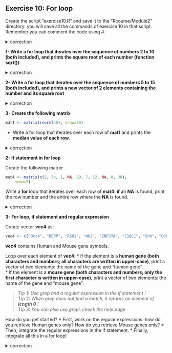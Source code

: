 ## Exercise 10: For loop

Create the script "exercise10.R" and save it to the "Rcourse/Module2" directory: you will save all the commands of exercise 10 in that script.
<br>Remember you can comment the code using #.


<details>
<summary>
correction
</summary>

```r
getwd()
setwd("~/Rcourse/Module2")
```

</details>


**1- Write a for loop that iterates over the sequence of numbers 2 to 10 (both included), and prints the square root of each number (function sqrt()).**

<details>
<summary>
correction
</summary>

```r
for(i in 2:10){
	print(sqrt(i))
}
```

</details>


**2- Write a for loop that iterates over the sequence of numbers 5 to 15 (both included), and prints a new vector of 2 elements containing the number and its square root**

<details>
<summary>
correction
</summary>

```r
for(i in 5:15){
	veci <- c(i, sqrt(i))
        print(veci)
}
```

</details>

**3- Create the following matrix**

```r
mat1 <- matrix(rnorm(40), nrow=20)
```

* Write a for loop that iterates over each row of **mat1** and prints the **median value of each row**.

<details>
<summary>
correction
</summary>

```r
for(j in 1:nrow(mat1)){
	# extract the row
	rowj <- mat1[j,]
	# print rowj
	print(rowj)
	# print median value in row
	print(median(rowj))
}  

# with less lines of code:
for(j in 1:nrow(mat1)){
	# print rowj
	print(rowj)
	# print median value in row
	print(median(mat1[j,]))
}   
```     

</details>

**2- If statement in for loop**

Create the following matrix:

```r
mat4 <- matrix(c(2, 34, 1, NA, 89, 7, 12, NA, 0, 38),
	nrow=5)
```

Write a **for** loop that iterates over each row of **mat4**: **if** an **NA** is found, print the row number and the entire row where the **NA** is found.

<details>
<summary>
correction
</summary>

```r
for(k in 1:nrow(mat4)){
	# extract row
	rowk <- mat4[k,]
	if(any(is.na(rowk))){
		print(k)
		print(rowk)
	}
}
```

</details>

**3- For loop, if statement and regular expression**

Create vector **vec4** as:

```r
vec4 <- c("Oct4", "DEPP", "RSU1", "Hk2", "ZNF37A", "C1QL1", "Shh", "Cdkn2a")
```

**vec4** contains Human and Mouse gene symbols.
<br>

Loop over each element of **vec4**:
* If the element is a **human gene (both characters and numbers; all characters are written in upper-case)**, print a vector of two elements: the name of the gene and "human gene".<br>
* If the element is a **mouse gene (both characters and numbers; only the first character is written in upper-case)**, print a vector of two elements: the name of the gene and "mouse gene".<br>

> Tip 1: *Use grep and a regular expression in the if statement !*<br>
> Tip 2: *When grep does not find a match, it returns an element of **length 0** !*<br>
> Tip 3: *You can also use grepl: check the help page*

How do you get started?
* First, work on the regular expressions: how do you retrieve Human genes only? How do you retrieve Mouse genes only?
* Then, integrate the regular expressions in the if statement.
* Finally, integrate all this in a for loop!
<br>

<details>
<summary>
correction
</summary>

```r
for(gene in vec4){
	if(length(grep(pattern="^[A-Z0-9]+$", x=gene)) != 0){
		print(c(gene, "human gene"))
	}else if(length(grep(pattern="^[A-Z]{1}[a-z0-9]+$", x=gene)) != 0){
		print(c(gene, "mouse gene"))
	}
}

# With grepl
	# grepl returns a logical vector (match or not for each element of x), not the matching elements themselves.
for(gene in vec4){
        if(grepl(pattern="^[A-Z0-9]+$", x=gene)){
                print(c(gene, "human gene"))
        }else if(grepl(pattern="^[A-Z]{1}[a-z0-9]+$", x=gene)){
                print(c(gene, "mouse gene"))
        }
}
```

</details>
